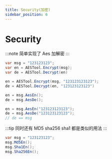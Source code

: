 ```yaml
---
title: Security(加密)
sidebar_position: 6
---
```


# Security

:::note
简单实现了 Aes 加解密
:::

```csharp
var msg = "123123123";
var en = AESTool.Encrypt(msg);
var de = AESTool.Decrypt(en)

en = AESTool.Encrypt(msg, "123123123123");
de = AESTool.Decrypt(en, "123123123123")

en = msg.AesEn();
de = msg.AesDe();

en = msg.AesEn("123123123123");
de = msg.AesDe("123123123123");
// de == msg
```

:::tip
同时还有 MD5 sha256 sha1 都是类似的用法
:::

```csharp
var msg = "123123123";
msg.Md5En();
msg.Sha1En();
msg.Sha256En();
```